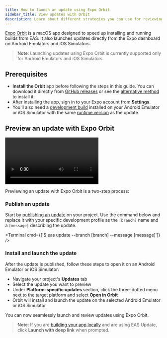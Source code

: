 ```yaml
---
title: How to launch an update using Expo Orbit
sidebar_title: View updates with Orbit
description: Learn about different strategies you can use for reviewing your app using internal distribution and EAS Update.
---
```



[Expo Orbit](https://expo.dev/orbit) is a macOS app designed to speed up installing and running builds from EAS. It also launches updates directly from the Expo dashboard on Android Emulators and iOS Simulators.

> **Note**: Launching updates using Expo Orbit is currently supported only for Android Emulators and iOS Simulators.

## Prerequisites

- **Install the Orbit** app before following the steps in this guide. You can download it directly from [GitHub releases](https://github.com/expo/orbit/releases) or see the [alternative method](/build/orbit/#installation) to install it.
- After installing the app, sign in to your Expo account from **Settings**.
- You'll also need a [development build](/develop/development-builds/introduction/) installed on your Android Emulator or iOS Simulator with the same [runtime version](/eas-update/runtime-versions/) as the update.

## Preview an update with Expo Orbit

<Video
  url="https://www.youtube.com/watch?v=l-Lx7BglNUE"
  spaceAfter={50}
  caption="Expo Orbit launching an update directly from Expo dashboard to an Android Emulator."
/>

Previewing an update with Expo Orbit is a two-step process:

<Step label="1">

### Publish an update

Start by [publishing an update](/eas-update/getting-started/#publish-an-update) on your project. Use the command below and replace it with your specific development profile as the `[branch]` name and a `[message]` describing the update.

<Terminal cmd={['$ eas update --branch [branch] --message [message]']} />

</Step>

<Step label="2">

### Install and launch the update

After the update is published, follow these steps to open it on an Android Emulator or iOS Simulator:

- Navigate your project's **Updates** tab
- Select the update you want to preview
- Under **Platform-specific updates** section, click the three-dotted menu next to the target platform and select **Open in Orbit**
- Orbit will install and launch the update on the selected Android Emulator or iOS Simulator

</Step>

You can now seamlessly launch and review updates using Expo Orbit.

> **Note**: If you are [building your app locally](/guides/local-app-development/) and are using EAS Update, click **Launch with deep link** when prompted.
